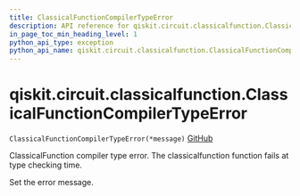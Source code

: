 ```yaml
---
title: ClassicalFunctionCompilerTypeError
description: API reference for qiskit.circuit.classicalfunction.ClassicalFunctionCompilerTypeError
in_page_toc_min_heading_level: 1
python_api_type: exception
python_api_name: qiskit.circuit.classicalfunction.ClassicalFunctionCompilerTypeError
---
```


# qiskit.circuit.classicalfunction.ClassicalFunctionCompilerTypeError

<span id="qiskit.circuit.classicalfunction.ClassicalFunctionCompilerTypeError" />

`ClassicalFunctionCompilerTypeError(*message)` [GitHub](https://github.com/qiskit/qiskit/tree/stable/0.19/qiskit/circuit/classicalfunction/exceptions.py "view source code")

ClassicalFunction compiler type error. The classicalfunction function fails at type checking time.

Set the error message.

